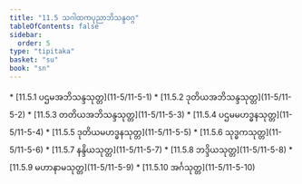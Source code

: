 ```yaml
---
title: "11.5 သဂါထကပုညာဘိသန္ဒဝဂ္ဂ"
tableOfContents: false
sidebar:
  order: 5
type: "tipitaka"
basket: "su"
book: "sn"
---
```



<DynamicBreadcrumb />



<TableOfContents book="sn" section="11.5">
* [11.5.1 ပဌမအဘိသန္ဒသုတ္တ](11-5/11-5-1)
* [11.5.2 ဒုတိယအဘိသန္ဒသုတ္တ](11-5/11-5-2)
* [11.5.3 တတိယအဘိသန္ဒသုတ္တ](11-5/11-5-3)
* [11.5.4 ပဌမမဟဒ္ဓနသုတ္တ](11-5/11-5-4)
* [11.5.5 ဒုတိယမဟဒ္ဓနသုတ္တ](11-5/11-5-5)
* [11.5.6 သုဒ္ဓကသုတ္တ](11-5/11-5-6)
* [11.5.7 နန္ဒိယသုတ္တ](11-5/11-5-7)
* [11.5.8 ဘဒ္ဒိယသုတ္တ](11-5/11-5-8)
* [11.5.9 မဟာနာမသုတ္တ](11-5/11-5-9)
* [11.5.10 အင်္ဂသုတ္တ](11-5/11-5-10)
</TableOfContents>
